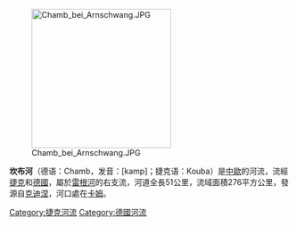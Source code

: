 [[Image:Chamb_bei_Arnschwang.JPG|250px]]

{{coord|49|13|17|N|12|41|8|E|display=title}}

'''坎布河'''（德语：Chamb，发音：[kamp]；捷克语：Kouba）是[[中歐|中歐]]的河流，流經[[捷克|捷克]]和[[德國|德國]]，屬於[[雷根河|雷根河]]的右支流，河道全長51公里，流域面積276平方公里，發源自[[克迪涅|克迪涅]]，河口處在[[卡姆_(德國)|卡姆]]。

{{CzechRepublic-geo-stub}}
{{Germany-geo-stub}}
[[Category:捷克河流|Category:捷克河流]]
[[Category:德國河流|Category:德國河流]]